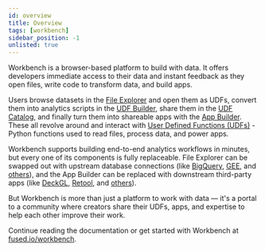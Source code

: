 ```yaml
---
id: overview
title: Overview
tags: [workbench]
sidebar_position: -1
unlisted: true
---
```


Workbench is a browser-based platform to build with data. It offers developers immediate access to their data and instant feedback as they open files, write code to transform data, and build apps.

Users browse datasets in the [File Explorer](/workbench/file-explorer/) and open them as UDFs, convert them into analytics scripts in the [UDF Builder](/workbench/udf-builder/), share them in the [UDF Catalog](/workbench/udf-catalog), and finally turn them into shareable apps with the [App Builder](/workbench/app-builder/). These all revolve around and interact with [User Defined Functions (UDFs)](/core-concepts/why/) - Python functions used to read files, process data, and power apps.

Workbench supports building end-to-end analytics workflows in minutes, but every one of its components is fully replaceable. File Explorer can be swapped out with upstream database connections (like [BigQuery](/tutorials/others/in/bigquery/), [GEE](/tutorials/others/in/gee/), and [others](/tutorials/others/in/)), and the App Builder can be replaced with downstream third-party apps (like [DeckGL](/tutorials/others/out/deckgl/), [Retool](/tutorials/others/out/retool/), and [others](/tutorials/others/out/)).

But Workbench is more than just a platform to work with data — it's a portal to a community where creators share their UDFs, apps, and expertise to help each other improve their work.

Continue reading the documentation or get started with Workbench at [fused.io/workbench](https://www.fused.io/workbench).

